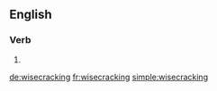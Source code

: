 
==English==

===Verb===
{{head|en|present participle}}

# {{present participle of|wisecrack|lang=en}}

[[de:wisecracking]]
[[fr:wisecracking]]
[[simple:wisecracking]]
